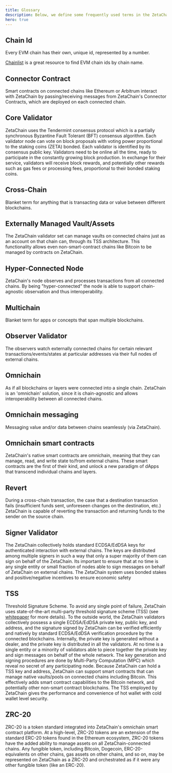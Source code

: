```yaml
---
title: Glossary
description: Below, we define some frequently used terms in the ZetaChain ecosystem and during ZetaChain development.
hero: true
---
```


## Chain Id

Every EVM chain has their own, unique id, represented by a number.

[Chainlist](https://chainlist.org/) is a great resource to find EVM chain ids by
chain name.

## Connector Contract

Smart contracts on connected chains like Ethereum or Arbitrum interact with
ZetaChain by passing/receiving messages from ZetaChain's Connector Contracts,
which are deployed on each connected chain.

## Core Validator

ZetaChain uses the Tendermint consensus protocol which is a partially
synchronous Byzantine Fault Tolerant (BFT) consensus algorithm. Each validator
node can vote on block proposals with voting power proportional to the staking
coins (ZETA) bonded. Each validator is identified by its consensus public key.
Validators need to be online all the time, ready to participate in the
constantly growing block production. In exchange for their service, validators
will receive block rewards, and potentially other rewards such as gas fees or
processing fees, proportional to their bonded staking coins.

## Cross-Chain

Blanket term for anything that is transacting data or value between different
blockchains.

## Externally Managed Vault/Assets

The ZetaChain validator set can manage vaults on connected chains just as an
account on that chain can, through its TSS architecture. This functionality
allows even non-smart-contract chains like Bitcoin to be managed by contracts on
ZetaChain.

## Hyper-Connected Node

ZetaChain's node observes and processes transactions from all connected chains.
By being "hyper-connected" the node is able to support chain-agnostic
observation and thus interoperability.

## Multichain

Blanket term for apps or concepts that span multiple blockchains.

## Observer Validator

The observers watch externally connected chains for certain relevant
transactions/events/states at particular addresses via their full nodes of
external chains.

## Omnichain

As if all blockchains or layers were connected into a single chain. ZetaChain is
an 'omnichain' solution, since it is chain-agnostic and allows interoperability
between all connected chains.

## Omnichain messaging

Messaging value and/or data between chains seamlessly (via ZetaChain).

## Omnichain smart contracts

ZetaChain's native smart contracts are omnichain, meaning that they can manage,
read, and write state to/from external chains. These smart contracts are the
first of their kind, and unlock a new paradigm of dApps that transcend
individual chains and layers.

## Revert

During a cross-chain transaction, the case that a destination transaction fails
(insufficient funds sent, unforeseen changes on the destination, etc.) ZetaChain
is capable of reverting the transaction and returning funds to the sender on the
source chain.

## Signer Validator

The ZetaChain collectively holds standard ECDSA/EdDSA keys for authenticated
interaction with external chains. The keys are distributed among multiple
signers in such a way that only a super majority of them can sign on behalf of
the ZetaChain. Its important to ensure that at no time is any single entity or
small fraction of nodes able to sign messages on behalf of ZetaChain on external
chains. The ZetaChain system uses bonded stakes and positive/negative incentives
to ensure economic safety

## TSS

Threshold Signature Scheme. To avoid any single point of failure, ZetaChain uses
state-of-the-art multi-party threshold signature scheme (TSS) (see
[whitepaper](https://zetachain.com/whitepaper.pdf) for more details). To the
outside world, the ZetaChain validators collectively possess a single
ECDSA/EdDSA private key, public key, and address, and the signature signed by
ZetaChain can be verified efficiently and natively by standard ECDSA/EdDSA
verification procedure by the connected blockchains. Internally, the private key
is generated without a dealer, and the private key is distributed in all the
validators. At no time is a single entity or a minority of validators able to
piece together the private key and sign messages on behalf of the whole network.
The key generation and signing procedures are done by Multi-Party Computation
(MPC) which reveal no secret of any participating node. Because ZetaChain can
hold a TSS key and address, ZetaChain can support smart contracts that can
manage native vaults/pools on connected chains including Bitcoin. This
effectively adds smart contract capabilities to the Bitcoin network, and
potentially other non-smart contract blockchains. The TSS employed by ZetaChain
gives the performance and convenience of hot wallet with cold wallet level
security.

## ZRC-20

ZRC-20 is a token standard integrated into ZetaChain's omnichain smart contract
platform. At a high-level, ZRC-20 tokens are an extension of the standard ERC-20
tokens found in the Ethereum ecosystem, ZRC-20 tokens have the added ability to
manage assets on all ZetaChain-connected chains. Any fungible token, including
Bitcoin, Dogecoin, ERC-20-equivalents on other chains, gas assets on other
chains, and so on, may be represented on ZetaChain as a ZRC-20 and orchestrated
as if it were any other fungible token (like an ERC-20).

